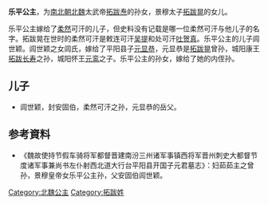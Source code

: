 '''乐平公主'''，为[[南北朝|南北朝]][[北魏|北魏]]太武帝[[拓跋焘|拓跋焘]]的孙女，景穆太子[[拓跋晃|拓跋晃]]的女儿。

乐平公主嫁给了[[柔然|柔然]]可汗的儿子，但史料没有记载是哪一位柔然可汗与他儿子的名字。拓跋晃在世时的柔然可汗是敕连可汗[[吴提|吴提]]和处可汗[[吐贺真|吐贺真]]。乐平公主的儿子闾世颖。闾世颖之女闾氏，嫁给了平阳县子[[元显恭|元显恭]]，元显恭是[[拓跋晃|拓跋晃]]曾孙，城阳康王[[拓跋长寿|拓跋长寿]]之孙，城阳怀王[[元鸾|元鸾]]之子。乐平公主的孙女，嫁给了她的内侄孙。
== 儿子 ==
*闾世颖，封安固伯，柔然可汗之孙，元显恭的岳父。
== 参考資料 ==
*《魏故使持节假车骑将军都督晋建南汾三州诸军事镇西将军晋州刺史大都督节度诸军事兼尚书左仆射西北道大行台平阳县开国子元君墓志》：妇茹茹主之曾孙，景穆皇帝女乐平公主孙，父安固伯闾世颖。

{{DEFAULTSORT:L}}
[[Category:北魏公主|Category:北魏公主]]
[[Category:拓跋姓|Category:拓跋姓]]